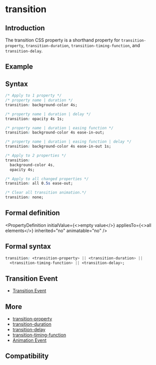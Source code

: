 
# transition

## Introduction

The transition CSS property is a shorthand property for `transition-property`, `transition-duration`, `transition-timing-function`, and `transition-delay`.

## Example

<Go
  example="css-api"
  img="https://lf-lynx.tiktok-cdns.com/obj/lynx-artifacts-oss-sg/lynx-website/assets/doc/css/transition.gif"
  defaultEntryFile="dist/transition.lynx.bundle"
  defaultFile="src/transition/App.tsx"
  entry="src/transition"
/>

## Syntax

```css
/* Apply to 1 property */
/* property name | duration */
transition: background-color 4s;

/* property name | duration | delay */
transition: opacity 4s 1s;

/* property name | duration | easing function */
transition: background-color 4s ease-in-out;

/* property name | duration | easing function | delay */
transition: background-color 4s ease-in-out 1s;

/* Apply to 2 properties */
transition:
  background-color 4s,
  opacity 4s;

/* Apply to all changed properties */
transition: all 0.5s ease-out;

/* Clear all transition animation.*/
transition: none;
```

## Formal definition


<PropertyDefinition
  initialValue={<>empty value</>}
  appliesTo={<>all elements</>}
  inherited="no"
  animatable="no"
/>

## Formal syntax

```css
transition: <transition-property> || <transition-duration> ||
  <transition-timing-function> || <transition-delay>;
```

## Transition Event

- [Transition Event](../../lynx-api/event/animation-event.mdx)

## More

- [transition-property](./transition-property.mdx)
- [transition-duration](./transition-duration.mdx)
- [transition-delay](./transition-delay.mdx)
- [transition-timing-function](./transition-timing-function.mdx)
- [Animation Event](../../lynx-api/event/animation-event.mdx)

## Compatibility


<LegacyCompatTable metadata="css/properties/transition" />
